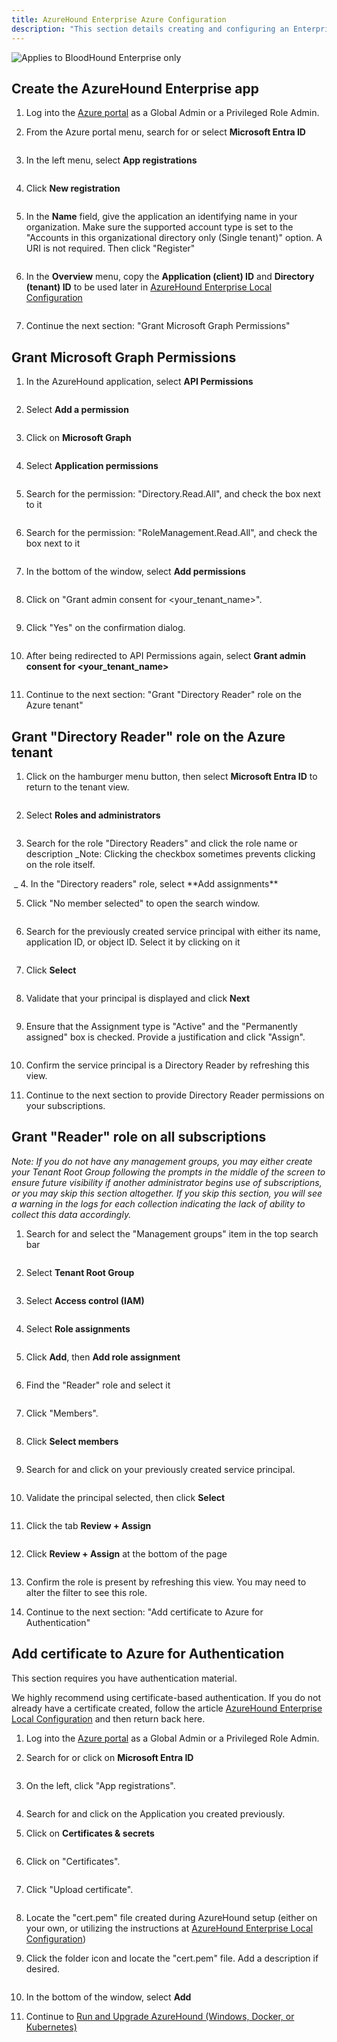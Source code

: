 ```yaml
---
title: AzureHound Enterprise Azure Configuration
description: "This section details creating and configuring an Enterprise Application for AzureHound within Azure, including permissions, roles, and authentication."
---
```


<img noZoom src="/assets/enterprise-edition-pill-tag.svg" alt="Applies to BloodHound Enterprise only"/>


## Create the AzureHound Enterprise app
1.  Log into the [Azure portal](https://portal.azure.com/) as a Global Admin or a Privileged Role Admin.


2.  From the Azure portal menu, search for or select **Microsoft Entra ID**
<Frame>
  <img src="/assets/image-101.png" alt=""/>
</Frame>

3.  In the left menu, select **App registrations**
<Frame>
  <img src="/assets/image-102.png" alt=""/>
</Frame>


4.  Click **New registration**
<Frame>
  <img src="/assets/image-103.png" alt=""/>
</Frame>

5.  In the **Name** field, give the application an identifying name in your organization. Make sure the supported account type is set to the "Accounts in this organizational directory only (Single tenant)" option. A URI is not required. Then click "Register"
<Frame>
  <img src="/assets/image-104.png" alt=""/>
</Frame>

6.  In the **Overview** menu, copy the **Application (client) ID** and **Directory (tenant) ID** to be used later in [AzureHound Enterprise Local Configuration](https://github.com/SpecterOps/bloodhound-docs/blob/main//install-data-collector/install-azurehound/create-configuration)
<Frame>
  <img src="/assets/image-105.png" alt=""/>
</Frame>

7.  Continue the next section: "Grant Microsoft Graph Permissions"


## Grant Microsoft Graph Permissions
1.  In the AzureHound application, select **API Permissions**
<Frame>
  <img src="/assets/image-106.png" alt=""/>
</Frame>

2.  Select **Add a permission**
<Frame>
  <img src="/assets/image-107.png" alt=""/>
</Frame>

3.  Click on **Microsoft Graph**
<Frame>
  <img src="/assets/image-108.png" alt=""/>
</Frame>

4.  Select **Application permissions**
<Frame>
  <img src="/assets/image-109.png" alt=""/>
</Frame>

5.  Search for the permission: "Directory.Read.All", and check the box next to it
<Frame>
  <img src="/assets/image-110.png" alt=""/>
</Frame>

6.  Search for the permission: "RoleManagement.Read.All", and check the box next to it
<Frame>
  <img src="/assets/image-110.png" alt=""/>
</Frame>

7.  In the bottom of the window, select **Add permissions**
<Frame>
  <img src="/assets/image-111.png" alt=""/>
</Frame>

8.  Click on "Grant admin consent for &lt;your\_tenant\_name&gt;".
<Frame>
  <img src="/assets/image-112.png" alt=""/>
</Frame>

9.  Click "Yes" on the confirmation dialog.
<Frame>
  <img src="/assets/image-113.png" alt=""/>
</Frame>

10.  After being redirected to API Permissions again, select **Grant admin consent for &lt;your\_tenant\_name&gt;**
<Frame>
  <img src="/assets/image-114.png" alt=""/>
</Frame>

11. Continue to the next section: "Grant "Directory Reader" role on the Azure tenant"


## Grant "Directory Reader" role on the Azure tenant

1.  Click on the hamburger menu button, then select **Microsoft Entra ID** to return to the tenant view.
<Frame>
  <img src="/assets/image-115.png" alt=""/>
</Frame>

2.  Select **Roles and administrators**
<Frame>
  <img src="/assets/image-116.png" alt=""/>
</Frame>

3.  Search for the role "Directory Readers" and click the role name or description
    _Note: Clicking the checkbox sometimes prevents clicking on the role itself.
<Frame>
  <img src="/assets/image-117.png" alt=""/>
</Frame>
    _
4.  In the "Directory readers" role, select **Add assignments**
<Frame>
  <img src="/assets/image-118.png" alt=""/>
</Frame>

5.  Click "No member selected" to open the search window.
<Frame>
  <img src="/assets/image-119.png" alt=""/>
</Frame>

6.  Search for the previously created service principal with either its name, application ID, or object ID. Select it by clicking on it
<Frame>
  <img src="/assets/image-120.png" alt=""/>
</Frame>

7.  Click **Select**
<Frame>
  <img src="/assets/image-121.png" alt=""/>
</Frame>

8.  Validate that your principal is displayed and click **Next**
<Frame>
  <img src="/assets/image-122.png" alt=""/>
</Frame>

9.  Ensure that the Assignment type is "Active" and the "Permanently assigned" box is checked. Provide a justification and click "Assign".
<Frame>
  <img src="/assets/image-123.png" alt=""/>
</Frame>

10. Confirm the service principal is a Directory Reader by refreshing this view.


11. Continue to the next section to provide Directory Reader permissions on your subscriptions.


## Grant "Reader" role on all subscriptions

_Note: If you do not have any management groups, you may either create your Tenant Root Group following the prompts in the middle of the screen to ensure future visibility if another administrator begins use of subscriptions, or you may skip this section altogether. If you skip this section, you will see a warning in the logs for each collection indicating the lack of ability to collect this data accordingly._

1.  Search for and select the "Management groups" item in the top search bar
<Frame>
  <img src="/assets/image-124.png" alt=""/>
</Frame>

2.  Select **Tenant Root Group**
<Frame>
  <img src="/assets/image-125.png" alt=""/>
</Frame>

3.  Select **Access control (IAM)**
<Frame>
  <img src="/assets/image-126.png" alt=""/>
</Frame>

4.  Select **Role assignments**
<Frame>
  <img src="/assets/image-127.png" alt=""/>
</Frame>

5.  Click **Add**, then **Add role assignment**
<Frame>
  <img src="/assets/image-128.png" alt=""/>
</Frame>

6.  Find the "Reader" role and select it
<Frame>
  <img src="/assets/image-129.png" alt=""/>
</Frame>

7.  Click "Members".
<Frame>
  <img src="/assets/image-130.png" alt=""/>
</Frame>

8.  Click **Select members**
<Frame>
  <img src="/assets/image-131.png" alt=""/>
</Frame>

9.  Search for and click on your previously created service principal.
<Frame>
  <img src="/assets/image-132.png" alt=""/>
</Frame>

10. Validate the principal selected, then click **Select**
<Frame>
  <img src="/assets/image-133.png" alt=""/>
</Frame>

11. Click the tab **Review + Assign**
<Frame>
  <img src="/assets/image-134.png" alt=""/>
</Frame>

12. Click **Review + Assign** at the bottom of the page
<Frame>
  <img src="/assets/image-135.png" alt=""/>
</Frame>

13. Confirm the role is present by refreshing this view. You may need to alter the filter to see this role.


14. Continue to the next section: "Add certificate to Azure for Authentication"


## Add certificate to Azure for Authentication

This section requires you have authentication material.

We highly recommend using certificate-based authentication. If you do not already have a certificate created, follow the article [AzureHound Enterprise Local Configuration](https://github.com/SpecterOps/bloodhound-docs/blob/main//install-data-collector/install-azurehound/create-configuration) and then return back here.

1.  Log into the [Azure portal](https://portal.azure.com/) as a Global Admin or a Privileged Role Admin.


2.  Search for or click on **Microsoft Entra ID**
<Frame>
  <img src="/assets/image-136.png" alt=""/>
</Frame>

3.  On the left, click "App registrations".
<Frame>
  <img src="/assets/image-137.png" alt=""/>
</Frame>

4.  Search for and click on the Application you created previously.


5.  Click on **Certificates & secrets**
<Frame>
  <img src="/assets/image-138.png" alt=""/>
</Frame>

6.  Click on "Certificates".
<Frame>
  <img src="/assets/image-139.png" alt=""/>
</Frame>

7.  Click "Upload certificate".
<Frame>
  <img src="/assets/image-140.png" alt=""/>
</Frame>

8.  Locate the "cert.pem" file created during AzureHound setup (either on your own, or utilizing the instructions at [AzureHound Enterprise Local Configuration](https://github.com/SpecterOps/bloodhound-docs/blob/main//install-data-collector/install-azurehound/create-configuration))


9.  Click the folder icon and locate the "cert.pem" file. Add a description if desired.
<Frame>
  <img src="/assets/image-141.png" alt=""/>
</Frame>

10. In the bottom of the window, select **Add**

11. Continue to [Run and Upgrade AzureHound (Windows, Docker, or Kubernetes)](https://github.com/SpecterOps/bloodhound-docs/blob/main//install-data-collector/install-azurehound/installation-options)

